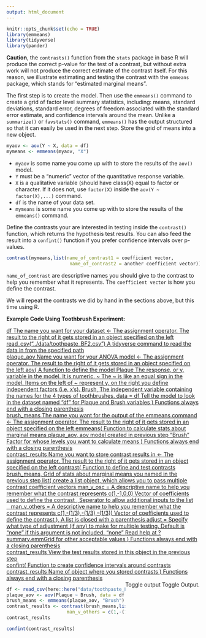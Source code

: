 ```yaml
---
output: html_document
---
```


<script type="text/javascript">
 function showhide(id) {
    var e = document.getElementById(id);
    e.style.display = (e.style.display == 'block') ? 'none' : 'block';
 }
 
 function openTab(evt, tabName) {
    var i, tabcontent, tablinks;
    tabcontent = document.getElementsByClassName("tabcontent");
    for (i = 0; i < tabcontent.length; i++) {
        tabcontent[i].style.display = "none";
    }
    tablinks = document.getElementsByClassName("tablinks");
    for (i = 0; i < tablinks.length; i++) {
        tablinks[i].className = tablinks[i].className.replace(" active", "");
    }
    document.getElementById(tabName).style.display = "block";
    evt.currentTarget.className += " active";
}
 
</script>

```r
knitr::opts_chunk$set(echo = TRUE)
library(emmeans)
library(tidyverse)
library(pander)

```

**Caution**, the `contrasts()` function from the `stats` package in base R will produce the correct p-value for the test of a contrast, but without extra work will not produce the correct estimate of the contrast itself. For this reason, we illustrate estimating and testing the contrast with the `emmeans` package, which stands for "estimated marginal means".

The first step is to create the model. Then use the `emmeans()` command to create a grid of factor level summary statistics, including: means, standard deviations, standard error, degrees of freedom associated with the standard error estimate, and confidence intervals around the mean. Unlike a `summarize()` or `favstats()` command, `emmeans()` has the output structured so that it can easily be used in the next step. Store the grid of means into a new object.

```r
myaov <- aov(Y ~ X, data = df)
mymeans <- emmeans(myaov, "X")

```

-   `myaov` is some name you come up with to store the results of the `aov()` model.
-   `Y` must be a "numeric" vector of the quantitative response variable.
-   `X` is a qualitative variable (should have class(X) equal to factor or character. If it does not, use `factor(X)` inside the `aov(Y ~ factor(X),...)` command.
-   `df` is the name of your data set.
-   `mymeans` is some name you come up with to store the results of the `emmeans()` command.


Define the contrasts your are interested in testing inside the `contrast()` function, which returns the hypothesis test results. You can also feed the result into a `confint()` function if you prefer confidence intervals over p-values.

```r
contrast(mymeans,list(name_of_contrast1 = coefficient vector,
                       name_of_contrast2 = another coefficient vector))) 
```

`name_of_contrast` are descriptive names you should give to the contrast to help you remember what it represents. The `coefficient vector` is how you define the contrast.

We will repeat the contrasts we did by hand in the sections above, but this time using R.

**Example Code Using Toothbrush Experiment:**

<a href="javascript:showhide('contrast_brush')">
<div class="hoverchunk">
<span class="tooltipr">
df
  <span class="tooltiprtext">The name you want for your dataset</span>
  </span><span class="tooltipr">
<-
    <span class="tooltiprtext">The assignment operator. The result to the right of it gets stored in an object specified on the left</span>
  </span><span class="tooltipr">
read_csv("../data/toothpaste_BF2.csv")
  <span class="tooltiprtext">A tidyverse command to read the data in from the specified path</span>
  </span><br/><span class="tooltipr">
plaque_aov
  <span class="tooltiprtext">Name you want for your ANOVA model</span>
  </span><span class="tooltipr">
<-
    <span class="tooltiprtext">The assignment operator. The result to the right of it gets stored in an object specified on the left</span>
  </span><span class="tooltipr">
aov(
  <span class="tooltiprtext">A function to define the model</span>
  </span><span class="tooltipr">
Plaque
  <span class="tooltiprtext">The response, or y, variable in the model. It is numeric.</span>
  </span><span class="tooltipr">
~
  <span class="tooltiprtext">The ~ is like an equal sign in the model. Items on the left of ~ represent y, on the right you define independent factors (i.e. x's).</span>
  </span><span class="tooltipr">
Brush,
  <span class="tooltiprtext">The independent variable containing the names for the 4 types of toothbrushes.</span>
  </span><span class="tooltipr">
data = df
  <span class="tooltiprtext">Tell the model to look in the dataset named "df" for Plaque and Brush variables</span>
  </span><span class="tooltipr">
)
<span class="tooltiprtext">Functions always end with a closing parenthesis</span>
  </span><br/><span class="tooltipr">
brush_means
  <span class="tooltiprtext">The name you want for the output of the emmeans command</span>
  </span><span class="tooltipr">
<-
    <span class="tooltiprtext">The assignment operator. The result to the right of it gets stored in an object specified on the left</span>
  </span></span>
  <span class="tooltipr">
emmeans(
  <span class="tooltiprtext">
  Function to calculate stats about marginal means
  </span></span><span class="tooltipr">
plaque_aov,
  <span class="tooltiprtext">aov model created in previous step</span>
  </span><span class="tooltipr">
"Brush"
  <span class="tooltiprtext">Factor for whose levels you want to calculate means</span>
  </span><span class="tooltipr">
)
<span class="tooltiprtext">Functions always end with a closing parenthesis</span>
  </span><br/><span class="tooltipr">
contrast_results
<span class="tooltiprtext">Name you want to store contrast results in</span>
  </span><span class="tooltipr">
<-
    <span class="tooltiprtext">The assignment operator. The result to the right of it gets stored in an object specified on the left</span>
  </span><span class="tooltipr">
contrast(
    <span class="tooltiprtext">Function to define and test contrasts</span>
  </span><span class="tooltipr">
brush_means,
    <span class="tooltiprtext">Grid of stats about marginal means you named in the previous step</span></span><span class="tooltipr">
list(
    <span class="tooltiprtext">create a list object, which allows you to pass multiple contrast coefficient vectors</span>
  </span><span class="tooltipr">
man_v_osc =
    <span class="tooltiprtext">A descriptive name to help you remember what the contrast represents</span>
  </span><span class="tooltipr">
c(1,-1,0,0)
    <span class="tooltiprtext">Vector of coefficients used to define the contrast</span>
  </span><span class="tooltipr">
,
    <span class="tooltiprtext">Seperator to allow additional inputs to the list</span>
  </span><br/><span class="tooltipr">
&nbsp;&nbsp;&nbsp;man_v_others = 
    <span class="tooltiprtext">A descriptive name to help you remember what the contrast represents</span>
  </span><span class="tooltipr">
c(1,-(1/3),-(1/3),-(1/3))
    <span class="tooltiprtext">Vector of coefficients used to define the contrast</span>
  </span><span class="tooltipr">
),
    <span class="tooltiprtext">A list is closed with a parenthesis</span>
  </span><span class="tooltipr">
adjust = 
    <span class="tooltiprtext">Specify what type of adjustment (if any) to make for multiple testing. Default is "none" if this argument is not included.</span>
  </span><span class="tooltipr">
"none"
    <span class="tooltiprtext">Read help at ?summary.emmGrid for other acceptable values</span>
  </span><span class="tooltipr">
)
<span class="tooltiprtext">Functions always end with a closing parenthesis</span>
  </span><br/><span class="tooltipr">
contrast_results
    <span class="tooltiprtext">View the test results stored in this object in the previous step</span>
  </span><br/><span class="tooltipr">
confint(
  <span class="tooltiprtext">Function to create confidence intervals around contrasts</span>
  </span><span class="tooltipr">
contrast_results
    <span class="tooltiprtext">Name of object where you stored contrasts</span>
  </span><span class="tooltipr">
)
<span class="tooltiprtext">Functions always end with a closing parenthesis</span>
  </span><br/><span class="tooltipr" style="float:right;">
Toggle output 
  <span class="tooltiprtext">Toggle Output.</span>
</span>
</div>
</a>
<div id="contrast_brush" style="display:show;">

```r
df <- read_csv(here::here("data/toothpaste_BF2.csv"))
plaque_aov <- aov(Plaque ~ Brush, data = df)
brush_means <- emmeans(plaque_aov, "Brush")
contrast_results <- contrast(brush_means,list(man_v_osc = c(1,-1,0,0),
                      man_v_others = c(1,-(1/3),-(1/3),-(1/3))), adjust="none")
contrast_results
```

```r
confint(contrast_results)
```

</div>
